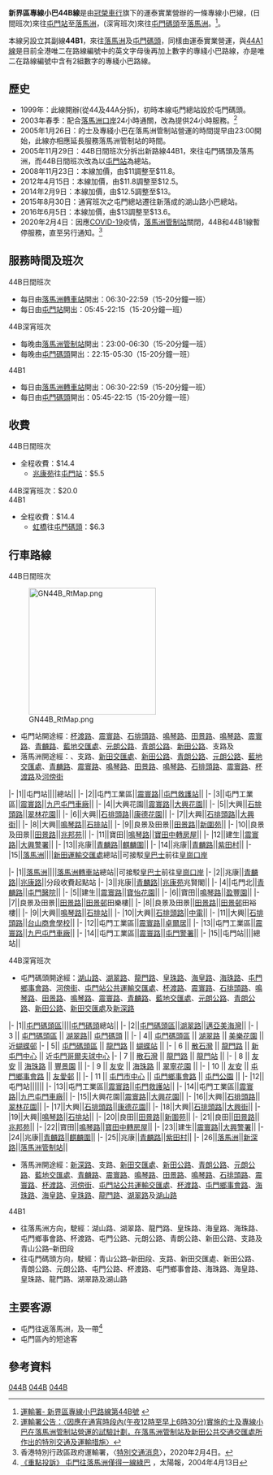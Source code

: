{{公共汽車路線基礎資訊
| 代表圖像= NTMinibus44B LT1809.jpg
| 經營者= 冠榮車行
| 路線名稱= 新界區專線小巴44B線
| 路線用車= [[豐田Coaster|豐田Coaster]]
| 起點站= [[屯門站公共運輸交匯處|屯門站]](日間班次)<BR>[[屯門碼頭|屯門碼頭]](深宵班次)
| 途經地點= [[大興花園|大興花園]]、[[石排站|石排站]]、田景路、[[元朗公路|元朗公路]]、[[新田公路|新田公路]]
| 終點站= [[落馬洲轉車站|落馬洲轉車站]](日間班次)<BR>[[落馬洲管制站|落馬洲管制站]](深宵班次)
| 起點站服務時間= 24小時提供服務
| 終點站服務時間= 24小時提供服務
| 班次頻率= 15-20分鐘一班 
| 全程收費= (日間班次)$14.4<BR>(深宵班次)$20
| 回程分段收費站點= [[兆康苑|兆康苑]]往屯門站：$5.5
| 服務時間以外替代路線= 無
| 主要競爭交通= 無
}}
{{公共汽車路線基礎資訊
| 代表圖像= NTMinibuis44B1 MD5274.jpg
| 經營者= 冠榮車行
| 路線名稱= 新界區專線小巴44B1線
| 路線用車= [[豐田Coaster|豐田Coaster]]
| 起點站= [[屯門碼頭|屯門碼頭]]
| 途經地點= [[龍門路|龍門路]]、[[豐景園|豐景園]]、[[屯門市中心|屯門市中心]]
| 終點站= [[落馬洲轉車站|落馬洲]]
| 起點站服務時間= 06:30-22:59
| 終點站服務時間= 05:45-22:15
| 班次頻率= 15-20分鐘一班
| 全程收費= $14.4
| 回程分段收費站點= [[虹橋|虹橋]]往屯門碼頭：$6.3
| 服務時間以外替代路線= 新界區專線小巴44B線(深宵班次)
| 主要競爭交通= 無
}}
'''新界區專線小巴44B線'''是由[[冠榮車行|冠榮車行]]旗下的運泰實業營辦的一條專線小巴線，(日間班次)來往[[屯門站公共交通交匯處|屯門站]]至[[落馬洲轉車站|落馬洲]]，(深宵班次)來往[[屯門碼頭|屯門碼頭]]至[[落馬洲管制站|落馬洲]]。<ref>[http://www.td.gov.hk/tc/transport_in_hong_kong/public_transport/minibuses/green/gmb_online_guide/new_territories_gmb_routes/nt_44B/index.html 運輸署- 新界區專線小巴路線第44B號] {{webarchive|url=https://web.archive.org/web/20130308103910/http://www.td.gov.hk/tc/transport_in_hong_kong/public_transport/minibuses/green/gmb_online_guide/new_territories_gmb_routes/nt_44b/index.html |date=2013-03-08 }}</ref>。

本線另設立其副線'''44B1'''，來往[[落馬洲轉車站|落馬洲]]及[[屯門碼頭|屯門碼頭]]，同樣由運泰實業營運，與[[新界區專線小巴44A線|44A1線]]是目前全港唯二在路線編號中的英文字母後再加上數字的專綫小巴路線，亦是唯二在路線編號中含有2組數字的專綫小巴路線。

==歷史==
*1999年：此線開辦(從44及44A分拆)，初時本線屯門總站設於屯門碼頭。
*2003年春季：配合[[落馬洲口岸|落馬洲口岸]]24小時通關，改為提供24小時服務。<ref name="overnight">[https://web.archive.org/web/20030819112535/http://www.info.gov.hk/td/chi/notice/specialtravel/closehk211a.htm 運輸署公告：〈因應在通宵時段內(午夜12時至早上6時30分)實施的士及專線小巴在落馬洲管制站營運的試驗計劃，在落馬洲管制站及新田公共交通交匯處所作出的特別交通及運輸措施〉]</ref>
*2005年1月26日：的士及專綫小巴在落馬洲管制站營運的時間提早由23:00開始，此線亦相應延長服務落馬洲管制站的時間。
*2005年11月29日：44B日間班次分拆出新路線44B1，來往屯門碼頭及落馬洲，而44B日間班次改為以[[屯門站公共運輸交匯處|屯門站]]為總站。
*2008年11月23日：本線加價，由$11調整至$11.8。
*2012年4月15日：本線加價，由$11.8調整至$12.5。
*2014年2月9日：本線加價，由$12.5調整至$13。
*2015年8月30日：通宵班次之屯門總站遷往新落成的湖山路小巴總站。
*2016年6月5日：本線加價，由$13調整至$13.6。
* 2020年2月4日：因應[[COVID-19|COVID-19]]疫情，[[落馬洲管制站|落馬洲管制站]]關閉，44B和44B1線暫停服務，直至另行通知。<ref>香港特別行政區政府運輸署，〈[https://web.archive.org/web/20200204014010/https://www.td.gov.hk/tc/special_news/spnews.htm 特別交通消息]〉，2020年2月4日。</ref>

==服務時間及班次==
;44B日間班次
*每日由[[落馬洲轉車站|落馬洲轉車站]]開出：06:30-22:59（15-20分鐘一班）
*每日由[[屯門站公共運輸交匯處|屯門站]]開出：05:45-22:15（15-20分鐘一班）
;44B深宵班次
*每晚由[[落馬洲管制站|落馬洲管制站]]開出：23:00-06:30（15-20分鐘一班）
*每晚由[[屯門碼頭|屯門碼頭]]開出：22:15-05:30（15-20分鐘一班）
;44B1
*每日由[[落馬洲轉車站|落馬洲轉車站]]開出：06:30-22:59（15-20分鐘一班）
*每日由[[屯門碼頭|屯門碼頭]]開出：05:45-22:15（15-20分鐘一班）

==收費==

;44B日間班次
*全程收費：$14.4
**[[兆康苑|兆康苑]]往[[屯門站公共運輸交匯處|屯門站]]：$5.5
;44B深宵班次：$20.0
;44B1
*全程收費：$14.4
**[[虹橋|虹橋]]往[[屯門碼頭|屯門碼頭]]：$6.3

==行車路線==
;44B日間班次
[[File:GN44B_RtMap.png|250px]]
*屯門站開途經：[[杯渡路|杯渡路]]、[[震寰路|震寰路]]、[[石排頭路|石排頭路]]、[[鳴琴路|鳴琴路]]、[[田景路|田景路]]、[[鳴琴路|鳴琴路]]、[[震寰路|震寰路]]、[[青麟路|青麟路]]、[[藍地交匯處|藍地交匯處]]、[[元朗公路|元朗公路]]、[[青朗公路|青朗公路]]、[[新田公路|新田公路]]、支路及{{CPR|洲頭}}
*落馬洲開途經：{{CPR|新田}}、支路、[[新田交匯處|新田交匯處]]、[[新田公路|新田公路]]、[[青朗公路|青朗公路]]、[[元朗公路|元朗公路]]、[[藍地交匯處|藍地交匯處]]、[[青麟路|青麟路]]、[[震寰路|震寰路]]、[[鳴琴路|鳴琴路]]、[[田景路|田景路]]、[[鳴琴路|鳴琴路]]、[[石排頭路|石排頭路]]、[[震寰路|震寰路]]、[[杯渡路|杯渡路]]及[[河傍街|河傍街]]
{{RoutemapH
| type = 6
| title-bgcolor = #CCFFCC
| title-namecolor = black
| routedata = 新界專綫小巴44B線（{{pti|屯門站}}→[[新田公共運輸交匯處|落馬洲轉車站]]）
| list-bgcolor = green
| list-namecolor = white
}}
|-
|1||屯門站||||{{pti|屯門站}}總站||
|-
|2||屯門工業區||[[震寰路|震寰路]]||[[屯門救護站|屯門救護站]]||
|-
|3||屯門工業區||[[震寰路|震寰路]]||[[九巴屯門車廠|九巴屯門車廠]]||
|-
|4||大興花園||[[震寰路|震寰路]]||[[大興花園|大興花園]]||
|-
|5||大興||[[石排頭路|石排頭路]]||[[翠林花園|翠林花園]]||
|-
|6||大興||[[石排頭路|石排頭路]]||[[康德花園|康德花園]]||
|-
|7||大興||[[石排頭路|石排頭路]]||[[大興街|大興街]]||
|-
|8||大興||[[鳴琴路|鳴琴路]]||[[石排站|石排站]]||
|-
|9||良景及田景||[[田景路|田景路]]||[[新圍苑|新圍苑]]||
|-
|10||良景及田景||[[田景路|田景路]]||[[兆邦苑|兆邦苑]]||
|-
|11||寶田||[[鳴琴路|鳴琴路]]||[[寶田中轉房屋|寶田中轉房屋]]||
|-
|12||建生||[[震寰路|震寰路]]||[[大興警署|大興警署]]||
|-
|13||兆康||[[青麟路|青麟路]]||[[麒麟圍|麒麟圍]]||
|-
|14||兆康||[[青麟路|青麟路]]||[[紫田村|紫田村]]||
{{Routemapbreak|colspan=5|{{SR|9}}[[元朗公路|元朗公路]]及[[新田公路|新田公路]]}}
|-
|15||[[落馬洲|落馬洲]]||{{CPR|新田}}||[[新田公共運輸交匯處|新田運輸交匯處]]總站||可接駁[[皇巴士|皇巴士]]前往[[皇崗口岸|皇崗口岸]]
{{RoutemapF}}

{{RoutemapH
| type = 6
| title-bgcolor = #CCFFCC
| title-namecolor = black
| routedata = 新界專綫小巴44B線（[[新田公共運輸交匯處|落馬洲轉車站]]→{{pti|屯門站}}）
| list-bgcolor = green
| list-namecolor = white
}}
|-
|1||[[落馬洲|落馬洲]]||{{CPR|新田}}||[[新田公共運輸交匯處|落馬洲轉車站]]總站||可接駁[[皇巴士|皇巴士]]前往[[皇崗口岸|皇崗口岸]]
{{Routemapbreak|colspan=5|{{SR|9}}[[新田公路|新田公路]]及[[元朗公路|元朗公路]]}}
|-
|2||兆康||[[青麟路|青麟路]]||[[兆康路|兆康路]]||分段收費起點站
|-
|3||兆康||[[青麟路|青麟路]]||[[兆康苑|兆康苑]]兆賢閣||
|-
|4||屯門北||[[青麟路|青麟路]]||[[屯門醫院|屯門醫院]]||
|-
|5||建生||[[震寰路|震寰路]]||[[寶怡花園|寶怡花園]]||
|-
|6||寶田||[[鳴琴路|鳴琴路]]||[[盈豐園|盈豐園]]||
|-
|7||良景及田景||[[田景路|田景路]]||[[田景邨|田景邨]]田樂樓||
|-
|8||良景及田景||[[田景路|田景路]]||[[田景邨|田景邨]]田裕樓||
|-
|9||大興||[[鳴琴路|鳴琴路]]||[[石排站|石排站]]||
|-
|10||大興||[[石排頭路|石排頭路]]||[[中電|中電]]||
|-
|11||大興||[[石排頭路|石排頭路]]||[[台山小學|台山商會學校]]||
|-
|12||屯門工業區||[[震寰路|震寰路]]||[[卓爾居|卓爾居]]||
|-
|13||屯門工業區||[[震寰路|震寰路]]||[[九巴屯門車廠|九巴屯門車廠]]||
|-
|14||屯門工業區||[[震寰路|震寰路]]||[[屯門警署|屯門警署]]||
|-
|15||屯門站||||{{pti|屯門站}}總站||
{{RoutemapF}}

;44B深宵班次
*屯門碼頭開途經：[[湖山路|湖山路]]、[[湖翠路|湖翠路]]、[[龍門路|龍門路]]、[[皇珠路|皇珠路]]、[[海皇路|海皇路]]、[[海珠路_(香港)|海珠路]]、[[屯門鄉事會路|屯門鄉事會路]]、[[河傍街|河傍街]]、[[屯門站公共運輸交匯處|屯門站公共運輸交匯處]]、[[杯渡路|杯渡路]]、[[震寰路|震寰路]]、[[石排頭路|石排頭路]]、[[鳴琴路|鳴琴路]]、[[田景路|田景路]]、[[鳴琴路|鳴琴路]]、[[震寰路|震寰路]]、[[青麟路|青麟路]]、[[藍地交匯處|藍地交匯處]]、[[元朗公路|元朗公路]]、[[青朗公路|青朗公路]]、[[新田公路|新田公路]]、[[新田交匯處|新田交匯處]]及[[新深路|新深路]]

{{RoutemapH
| type = 6
| title-bgcolor = #CCFFCC
| title-namecolor = black
| routedata = 新界專綫小巴44B線(深宵班次)（[[屯門碼頭|屯門碼頭]]→[[落馬洲管制站|落馬洲管制站]]）
| list-bgcolor = green
| list-namecolor = white
}}
|-
|1||[[屯門碼頭區|屯門碼頭區]]||||[[屯門碼頭|屯門碼頭]]總站||
|-
|2||[[屯門碼頭區|屯門碼頭區]]||[[湖翠路|湖翠路]]||[[邁亞美海灣|邁亞美海灣]]||
|-
| 3 || [[屯門碼頭區|屯門碼頭區]] || [[湖翠路|湖翠路]]|| [[屯門碼頭|屯門碼頭]] ||
|-
| 4|| [[屯門碼頭區|屯門碼頭區]] || [[湖翠路|湖翠路]] || [[美樂花園|美樂花園]]  || 近[[蝴蝶邨|蝴蝶邨]]
|-
| 5|| [[屯門碼頭區|屯門碼頭區]] || [[龍門路|龍門路]] || [[蝴蝶站|蝴蝶站]]  || 
|-
| 6 || [[散石灣|散石灣]] || [[龍門路|龍門路]] || [[新屯門中心|新屯門中心]] || 近[[屯門哥爾夫球中心|屯門哥爾夫球中心]]
|-
| 7 || [[散石灣|散石灣]] || [[龍門路|龍門路]] || [[龍門站_(香港)|龍門站]]  || 
{{Routemapbreak| colspan = 5 |  [[皇珠路|皇珠路]] }}
|-
| 8 || [[友安|友安]] || [[海珠路_(香港)|海珠路]] || [[豐景園|豐景園]] || 
|-
| 9 || [[友安|友安]] || [[海珠路_(香港)|海珠路]] || [[翠寧花園|翠寧花園]] || 
|-
| 10 || [[友安|友安]] || [[屯門鄉事會路|屯門鄉事會路]]  || [[友愛邨|友愛邨]] || 
|-
| 11 || [[屯門市中心|屯門市中心]] || [[屯門鄉事會路|屯門鄉事會路]] || [[屯門公園|屯門公園]] || 
|-
|12||屯門站||||{{pti|屯門站}}||
|-
|13||屯門工業區||[[震寰路|震寰路]]||[[屯門救護站|屯門救護站]]||
|-
|14||屯門工業區||[[震寰路|震寰路]]||[[九巴屯門車廠|九巴屯門車廠]]||
|-
|15||大興花園||[[震寰路|震寰路]]||[[大興花園|大興花園]]||
|-
|16||大興||[[石排頭路|石排頭路]]||[[翠林花園|翠林花園]]||
|-
|17||大興||[[石排頭路|石排頭路]]||[[康德花園|康德花園]]||
|-
|18||大興||[[石排頭路|石排頭路]]||[[大興街|大興街]]||
|-
|19||大興||[[鳴琴路|鳴琴路]]||[[石排站|石排站]]||
|-
|20||良田||[[田景路|田景路]]||[[新圍苑|新圍苑]]||
|-
|21||良田||[[田景路|田景路]]||[[兆邦苑|兆邦苑]]||
|-
|22||寶田||[[鳴琴路|鳴琴路]]||[[寶田中轉房屋|寶田中轉房屋]]||
|-
|23||建生||[[震寰路|震寰路]]||[[大興警署|大興警署]]||
|-
|24||兆康||[[青麟路|青麟路]]||[[麒麟圍|麒麟圍]]||
|-
|25||兆康||[[青麟路|青麟路]]||[[紫田村|紫田村]]||
{{Routemapbreak|colspan=5|{{SR|9}}[[元朗公路|元朗公路]]及[[新田公路|新田公路]]}}
|-
|26||[[落馬洲|落馬洲]]||[[新深路|新深路]]||[[落馬洲管制站|落馬洲管制站]]||
{{RoutemapF}}
*落馬洲開途經：[[新深路|新深路]]、支路、[[新田交匯處|新田交匯處]]、[[新田公路|新田公路]]、[[青朗公路|青朗公路]]、[[元朗公路|元朗公路]]、[[藍地交匯處|藍地交匯處]]、[[青麟路|青麟路]]、[[震寰路|震寰路]]、[[鳴琴路|鳴琴路]]、[[田景路|田景路]]、[[鳴琴路|鳴琴路]]、[[石排頭路|石排頭路]]、[[震寰路|震寰路]]、[[杯渡路|杯渡路]]、[[河傍街|河傍街]]、[[屯門站公共運輸交匯處|屯門站公共運輸交匯處]]、[[杯渡路|杯渡路]]、[[屯門鄉事會路|屯門鄉事會路]]、[[海珠路_(香港)|海珠路]]、[[海皇路|海皇路]]、[[皇珠路|皇珠路]]、[[龍門路|龍門路]]、[[湖翠路|湖翠路]]及[[湖山路|湖山路]]
;44B1
*往落馬洲方向，駛經：湖山路、湖翠路、龍門路、皇珠路、海皇路、海珠路、屯門鄉事會路、杯渡路、屯門公路、元朗公路、青朗公路、新田公路、支路及青山公路–新田段
*往屯門碼頭方向，駛經：青山公路–新田段、支路、新田交匯處、新田公路、青朗公路、元朗公路、屯門公路、杯渡路、屯門鄉事會路、海珠路、海皇路、皇珠路、龍門路、湖翠路及湖山路

==主要客源==
*屯門往返落馬洲，及{{CPR|新田}}一帶<ref>[http://the-sun.on.cc/channels/news/20040413/20040413012654_0001.html 《重點投訴》 屯門往落馬洲僅得一線綠巴] {{Wayback|url=http://the-sun.on.cc/channels/news/20040413/20040413012654_0001.html |date=20180516015340 }}，太陽報，2004年4月13日</ref>
*屯門區內的短途客

==參考資料==
<references />
{{馬亞木}}{{屯門區小巴路線列表}}{{元朗區小巴路線列表}}{{過境巴士路線列表}}

[[Category:新界區小巴路線|044B]]
[[Category:屯門區小巴路線|044B]]
[[Category:元朗區小巴路線|044B]]